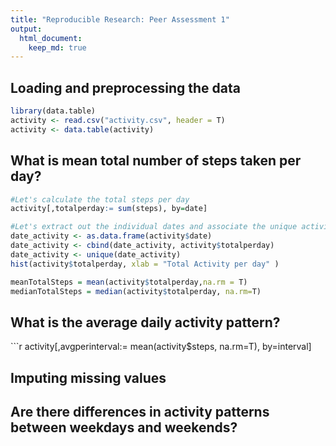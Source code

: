 ```yaml
---
title: "Reproducible Research: Peer Assessment 1"
output: 
  html_document:
    keep_md: true
---
```


## Loading and preprocessing the data
```r
library(data.table)
activity <- read.csv("activity.csv", header = T)
activity <- data.table(activity)
```


## What is mean total number of steps taken per day?
```r
#Let's calculate the total steps per day 
activity[,totalperday:= sum(steps), by=date]

#Let's extract out the individual dates and associate the unique activity with that day
date_activity <- as.data.frame(activity$date)
date_activity <- cbind(date_activity, activity$totalperday)
date_activity <- unique(date_activity)
hist(activity$totalperday, xlab = "Total Activity per day" )
```

```r
meanTotalSteps = mean(activity$totalperday,na.rm = T)
medianTotalSteps = median(activity$totalperday, na.rm=T)
```

## What is the average daily activity pattern?
```r
activity[,avgperinterval:= mean(activity$steps, na.rm=T), by=interval]





## Imputing missing values



## Are there differences in activity patterns between weekdays and weekends?